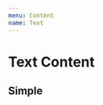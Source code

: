 ```yaml
---
menu: Content
name: Text
---
```



# Text Content

## Simple

<Playground>
  <RonpaTextContent 
    content="Content"
    thesis={{
        insiders: ["First Insider"]
    }}
    insiders
    contentLimit={5}
  />
</Playground>
